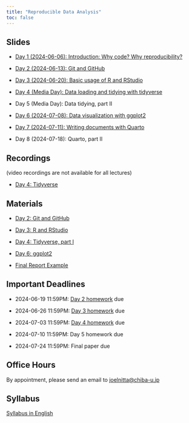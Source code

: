 ```yaml
---
title: "Reproducible Data Analysis"
toc: false
---
```


## Slides

- [Day 1 (2024-06-06): Introduction: Why code? Why reproducibility?](day1/index.qmd)

- [Day 2 (2024-06-13): Git and GitHub](day2/index.qmd)

- [Day 3 (2024-06-20): Basic usage of R and RStudio](day3/index.qmd)

- [Day 4 (Media Day): Data loading and tidying with tidyverse](day4/index.qmd)

<!-- - [Day 5 (Media Day): Data tidying, part II](day5/index.qmd) -->

- Day 5 (Media Day): Data tidying, part II

- [Day 6 (2024-07-08): Data visualization with ggplot2](day6/index.qmd)

- [Day 7 (2024-07-11): Writing documents with Quarto](day7/index.qmd)

<!-- - [Day 8 (2024-07-18): Quarto, part II](day8/index.qmd) -->

- Day 8 (2024-07-18): Quarto, part II

## Recordings

(video recordings are not available for all lectures)

- [Day 4: Tidyverse](https://youtu.be/ikzQwRJbh18?si=tiv94i5X_LJF6uqr)

<!--
- [Day 5: Data tidying, part II](https://youtu.be/n06QEKese5U)
-->

## Materials

- [Day 2: Git and GitHub](https://github.com/data-analysis-chiba-2024/day02-git/blob/main/day02_intro_to_git.md)

- [Day 3: R and RStudio](https://github.com/data-analysis-chiba-2024/day03-r/blob/main/day03_intro_to_r.md)

- [Day 4: Tidyverse, part I](https://github.com/data-analysis-chiba-2024/day04-tidy/blob/main/day04_tidy.md)

- [Day 6: ggplot2](https://github.com/data-analysis-chiba-2024/day06-ggplot/blob/main/day06_ggplot2.md)

- [Final Report Example](https://github.com/data-analysis-chiba-2024/gapminder-report/)

## Important Deadlines

- 2024-06-19 11:59PM: [Day 2 homework](https://github.com/data-analysis-chiba-2024/day02-git/blob/main/git_facts.md) due

- 2024-06-26 11:59PM: [Day 3 homework](https://github.com/data-analysis-chiba-2024/day03-r/blob/main/day03_homework.R) due

- 2024-07-03 11:59PM: [Day 4 homework](https://github.com/data-analysis-chiba-2024/day04-tidy/blob/main/day04_homework.R) due

- 2024-07-10 11:59PM: Day 5 homework due

- 2024-07-24 11:59PM: Final paper due

## Office Hours

By appointment, please send an email to <joelnitta@chiba-u.jp>

## Syllabus

[Syllabus in English](https://syllabus.gs.chiba-u.jp/2023/101101101076000/Z011531301/en_US)
